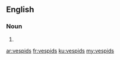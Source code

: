 ==English==

===Noun===
{{head|en|plural}}

# {{plural of|vespid|lang=en}}

[[ar:vespids]]
[[fr:vespids]]
[[ku:vespids]]
[[my:vespids]]
